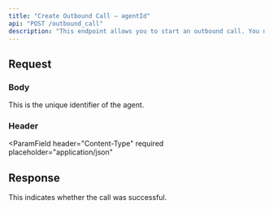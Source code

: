 ```yaml
---
title: "Create Outbound Call — agentId"
api: "POST /outbound_call"
description: "This endpoint allows you to start an outbound call. You need to provide a number and agentId."
---
```


## Request

### Body

<Snippet file="outbound_call.body.mdx" />

<ParamField body="agentId" type="string" required>
  This is the unique identifier of the agent.
</ParamField>

### Header

<ParamField
  header="Content-Type"
  required
  placeholder="application/json"
></ParamField>

<Snippet file="authorization.header.mdx" />

## Response

<ResponseField name="status" type="string">
  This indicates whether the call was successful.
</ResponseField>
